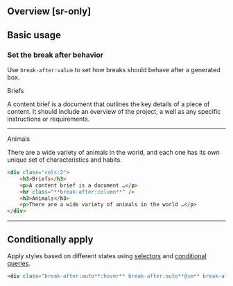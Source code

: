 ## Overview [sr-only]
<Overview/>

## Basic usage
### Set the break after behavior
Use `break-after:value` to set how breaks should behave after a generated box.
<Demo className="py:0!">
    <div className="bg:white@light bg:gray-20@dark p:30">
        <div className="gap:30 cols:2">
            <div className="f:28 f:bold">Briefs</div>
            <p>A content brief is a document that outlines the key details of a piece of content. It should include an overview of the project, a well as any specific instructions or requirements. </p>
            <hr className="border:2px|solid|gray-80 break-after:column m:0!" />
            <div className="f:28 f:bold">Animals</div>
            <p>There are a wide variety of animals in the world, and each one has its own unique set of characteristics and habits.</p>
        </div>
    </div>
</Demo>
```html
<div class="cols:2">
    <h3>Briefs</h3>
    <p>A content brief is a document …</p>
    <hr class="**break-after:column**" />
    <h3>Animals</h3>
    <p>There are a wide variety of animals in the world …</p>
</div>
```

---

## Conditionally apply
Apply styles based on different states using [selectors](/docs/state-selectors) and [conditional queries](/docs/conditional-queries).
```html
<div class="break-after:auto**:hover** break-after:auto**@sm** break-after:auto**@dark** break-after:auto**@print**">…</div>
```

